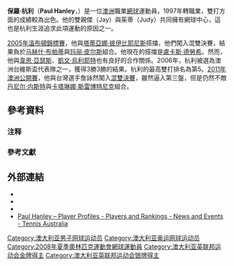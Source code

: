 {{noteTA
|G1=Tennis
|T=zh-hans:保罗·汉利;zh-hk:保羅·杭利;zh-tw:保羅·漢利;
}}
{{Infobox 网球
|姓名=Paul Hanley
|照片=Paul Hanley at the 2010 US Open 01.jpg
|国籍={{AUS}}
|生年=1977年
|生日=11月12日
|出生地=[[澳洲|澳洲]]，[[墨爾本|墨爾本]]
|居住地=英國，[[Sutton|Sutton]]
|身高=182
|体重=76
|持拍手=右
|反拍=單手
|转职业年=1997年
|球拍=
|球衣=
|球鞋=
|单打最高排名=395（2000年2月7日）
|双打最高排名=5（2006年11月6日）
|现单打排名=
|现双打排名=
|单打冠军头衔=1
|双打冠军头衔=2
|职业战绩=
|奖金=2,168,836[[美元|美元]]
|澳网最好成绩=四強（2006、2007）
|法网最好成绩=四強（2003）
|温网最好成绩=四強（2004）
|美网最好成绩=四強（2006、2007）
|大满贯个数=
|奥运会最好成绩=
}}

'''保羅·杭利'''（'''Paul Hanley'''，{{bd|1977年|11月12日}}）是一位[[澳洲|澳洲]]職業[[網球|網球]]運動員，1997年轉職業，雙打方面的成績較為出色。他的雙親傑（Jay）與茱蒂（Judy）共同擁有網球中心，這也是杭利生涯追求此項運動的原因之一。

[[2005年溫布頓網球錦標賽|2005年溫布頓錦標賽]]，他與[[塔蒂亞娜·彼伊比耶尼斯|塔蒂亞娜·彼伊比耶尼斯]]搭擋，他們闖入混雙決賽，結果負於[[马赫什·布帕蒂|马赫什·布帕蒂]]與[[玛丽·皮尔斯|玛丽·皮尔斯]]組合。他現在的搭擋是[[盧卡斯·德勞希|盧卡斯·德勞希]]。然而，他與[[韋恩·亞瑟斯|韋恩·亞瑟斯]]、[[凱文·烏利耶特|凱文·烏利耶特]]也有良好的合作關係。2006年，杭利被選為澳洲台維斯盃代表隊之一，獲得3勝3勝的結果。杭利的最高雙打排名為第5。[[2011年澳洲網球公開賽|2011年澳洲公開賽]]，他與台灣選手詹詠然闖入[[混雙決賽|混雙決賽]]{{参考|1={{cite web |url=http://tw.nextmedia.com/applenews/article/art_id/33148781/IssueID/20110129 |publisher=蘋果日報 |language=zh-hant |title=詹詠然混雙 明搶冠 |accessdate=2011-02-25 |archive-url=https://web.archive.org/web/20110201030749/http://tw.nextmedia.com/applenews/article/art_id/33148781/IssueID/20110129 |archive-date=2011-02-01 |dead-url=yes }}}}，雖然逼入第三盤，但是仍然不敵[[丹尼尔·内斯特|丹尼尔·内斯特]]與[[卡塔琳娜·斯雷博特尼克|卡塔琳娜·斯雷博特尼克]]組合{{参考|1={{cite web |url=http://tw.nextmedia.com/applenews/article/art_id/33152700/IssueID/20110131 |publisher=蘋果日報 |language=zh-hant |title=詹詠然銀了：混雙居亞「冠軍遲早是我的」 |accessdate=2011-02-25 |archive-url=https://web.archive.org/web/20110203010247/http://tw.nextmedia.com/applenews/article/art_id/33152700/IssueID/20110131 |archive-date=2011-02-03 |dead-url=yes }}}}。

== 參考資料 ==

=== 注释 ===
{{ReflistH|2}}
{{注表脚}}
{{ReflistF}}

=== 參考文獻 ===
{{ReflistH|2}}
{{参表脚}}
{{ReflistF}}

== 外部連結 ==
* {{ATP|id=H421}}
* {{ITF Profile|id=10013452}}
* {{DavisCupplayerlink|id=10013452}}
* [http://www.tennis.com.au/player-profiles/paul-hanley Paul Hanley – Player Profiles - Players and Rankings - News and Events - Tennis Australia] {{Wayback|url=http://www.tennis.com.au/player-profiles/paul-hanley |date=20200923220548 }} {{En icon}}

{{DEFAULTSORT:Hanley, Paul}}

[[Category:澳大利亚男子网球运动员|Category:澳大利亚男子网球运动员]]
[[Category:澳大利亚奥运网球运动员|Category:澳大利亚奥运网球运动员]]
[[Category:2008年夏季奧林匹克運動會網球運動員|Category:2008年夏季奧林匹克運動會網球運動員]]
[[Category:澳大利亚英联邦运动会金牌得主|Category:澳大利亚英联邦运动会金牌得主]]
[[Category:澳大利亚英联邦运动会银牌得主|Category:澳大利亚英联邦运动会银牌得主]]